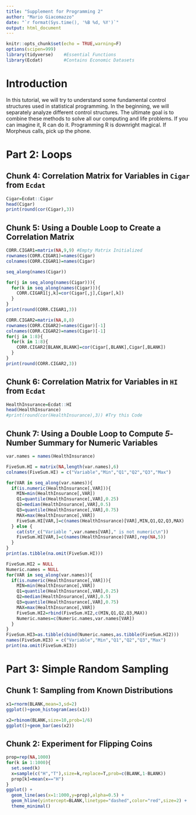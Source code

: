---
title: "Supplement for Programming 2"
author: "Mario Giacomazzo"
date: "`r format(Sys.time(), '%B %d, %Y')`"
output: html_document
---

```{r setup, include=FALSE}
knitr::opts_chunk$set(echo = TRUE,warning=F)
options(scipen=999)
library(tidyverse)    #Essential Functions
library(Ecdat)        #Contains Economic Datasets
```

# Introduction

In this tutorial, we will try to understand some fundamental control structures used in statistical programming. In the beginning, we will separately analyze different control structures. The ultimate goal is to combine these methods to solve all our computing and life problems. If you can imagine it, R can do it. Programming R is downright magical. If Morpheus calls, pick up the phone.

# Part 2: Loops

## Chunk 4: Correlation Matrix for Variables in `Cigar` from `Ecdat`
```{r,eval=F}
Cigar=Ecdat::Cigar
head(Cigar)
print(round(cor(Cigar),3))
```

## Chunk 5: Using a Double Loop to Create a Correlation Matrix
```{r,eval=F}
CORR.CIGAR1=matrix(NA,9,9) #Empty Matrix Initialized
rownames(CORR.CIGAR1)=names(Cigar)
colnames(CORR.CIGAR1)=names(Cigar)

seq_along(names(Cigar))

for(j in seq_along(names(Cigar))){
  for(k in seq_along(names(Cigar))){
    CORR.CIGAR1[j,k]=cor(Cigar[,j],Cigar[,k])
  }
}
print(round(CORR.CIGAR1,3))

CORR.CIGAR2=matrix(NA,8,8)
rownames(CORR.CIGAR2)=names(Cigar)[-1]
colnames(CORR.CIGAR2)=names(Cigar)[-1]
for(j in 1:8){
  for(k in 1:8){
    CORR.CIGAR2[BLANK,BLANK]=cor(Cigar[,BLANK],Cigar[,BLANK])
  }
}
print(round(CORR.CIGAR2,3))

```

## Chunk 6: Correlation Matrix for Variables in `HI` from `Ecdat`
```{r,eval=F}
HealthInsurance=Ecdat::HI
head(HealthInsurance)
#print(round(cor(HealthInsurance),3)) #Try this Code
```

## Chunk 7: Using a Double Loop to Compute *5*-Number Summary for Numeric Variables
```{r,eval=F}
var.names = names(HealthInsurance)

FiveSum.HI = matrix(NA,length(var.names),6)
colnames(FiveSum.HI) = c("Variable","Min","Q1","Q2","Q3","Max")

for(VAR in seq_along(var.names)){
  if(is.numeric(HealthInsurance[,VAR])){
    MIN=min(HealthInsurance[,VAR])
    Q1=quantile(HealthInsurance[,VAR],0.25)
    Q2=median(HealthInsurance[,VAR],0.5)
    Q3=quantile(HealthInsurance[,VAR],0.75)
    MAX=max(HealthInsurance[,VAR])
    FiveSum.HI[VAR,]=c(names(HealthInsurance)[VAR],MIN,Q1,Q2,Q3,MAX)
  } else {
    cat(str_c("Variable ",var.names[VAR]," is not numeric\n"))
    FiveSum.HI[VAR,]=c(names(HealthInsurance)[VAR],rep(NA,5))
  }
}
print(as.tibble(na.omit(FiveSum.HI)))

FiveSum.HI2 = NULL
Numeric.names = NULL
for(VAR in seq_along(var.names)){
  if(is.numeric(HealthInsurance[,VAR])){
    MIN=min(HealthInsurance[,VAR])
    Q1=quantile(HealthInsurance[,VAR],0.25)
    Q2=median(HealthInsurance[,VAR],0.5)
    Q3=quantile(HealthInsurance[,VAR],0.75)
    MAX=max(HealthInsurance[,VAR])
    FiveSum.HI2=rbind(FiveSum.HI2,c(MIN,Q1,Q2,Q3,MAX))
    Numeric.names=c(Numeric.names,var.names[VAR])
  } 
}
FiveSum.HI3=as.tibble(cbind(Numeric.names,as.tibble(FiveSum.HI2)))
names(FiveSum.HI3) = c("Variable","Min","Q1","Q2","Q3","Max")
print(na.omit(FiveSum.HI3))
```

# Part 3: Simple Random Sampling

## Chunk 1: Sampling from Known Distributions
```{r,eval=F}
x1=rnorm(BLANK,mean=3,sd=2)
ggplot()+geom_histogram(aes(x1))

x2=rbinom(BLANK,size=10,prob=1/6)
ggplot()+geom_bar(aes(x2))
```

## Chunk 2: Experiment for Flipping Coins 
```{r,eval=F}
prop=rep(NA,1000)
for(k in 1:1000){
  set.seed(k)
  x=sample(c("H","T"),size=k,replace=T,prob=c(BLANK,1-BLANK))
  prop[k]=mean(x=="H")
}
ggplot() + 
  geom_line(aes(x=1:1000,y=prop),alpha=0.5) + 
  geom_hline(yintercept=BLANK,linetype="dashed",color="red",size=2) +
  theme_minimal()
```



